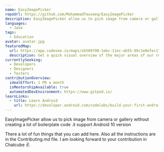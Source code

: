 ```yaml
---
name: EasyImagePicker
repoUrl: https://github.com/MuhammadTouseeq/EasyImagePicker
description: EasyImagePicker allow us to pick image from camera or gallery without creating a lot of boilerplate code .it support Android 10 version.
languages:
  - Java
tags:
  - Education
avatar: avatar.jpg
featuredMap:
  url: https://app.codesee.io/maps/a5509790-1ebc-11ec-ab55-99c1e0efec17
  description: Get a quick visual overview of the major areas of our repo!
currentlySeeking:
  - Developers
  - Designers
  - Testers
contributionOverview:
  idealEffort: 1 PR a month
  isMentorshipAvailable: true
  automatedDevEnvironment: https://www.gitpod.io/
learnLinks:
  - title: Learn Android
    url: https://developer.android.com/codelabs/build-your-first-android-app
---
```


<!-- Divide your content into sections using our handy shortcodes. Each section is optional -->

<Overview>
EasyImagePicker allow us to pick image from camera or gallery without creating a lot of boilerplate code .it support Android 10 version

</Overview>

<Contributing>

There a lot of fun things that you can add here. Also all the instructions are in the Contributing.md file.
I am looking forward to your contribution in Chatcube :v:.

</Contributing>
